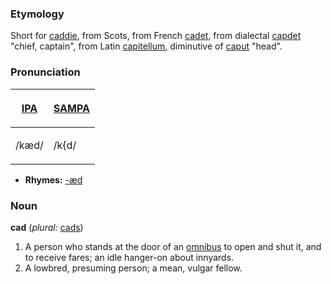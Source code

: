 ===Etymology===
Short for [[caddie]], from Scots, from French [[cadet]], from dialectal [[capdet]] "chief, captain", from Latin [[capitellum]], diminutive of [[caput]] "head".  

===Pronunciation===
{| border=1 cellpadding=5
! [[w:International Phonetic Alphabet|IPA]] !! [[w:SAMPA|SAMPA]]
|-
| /kæd/ || /k{d/
|}

*'''Rhymes:''' [[Rhymes:English:-æd|-æd]]

===Noun===
'''cad''' (''plural:'' [[cads]])
# A person who stands at the door of an [[omnibus]] to open and shut it, and to receive fares; an idle hanger-on about innyards.
# A lowbred, presuming person; a mean, vulgar fellow.